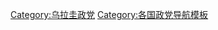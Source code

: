 {{Navbox
|name = 乌拉圭政党
|title = {{flagicon|Uruguay}} [[乌拉圭政党列表|乌拉圭政党]]
|state = {{{state|autocollapse}}}
|bodyclass = hlist
|group1 = [[乌拉圭众议院|众议院]]（99）
|list1 =
* '''[[广泛阵线 (乌拉圭)|广泛阵线]]''' (50)
** [[乌拉圭大会]]
** [[乌拉圭社会党]]
** [[乌拉圭共产党]]
** [[潮流78]]
** [[新空间 (乌拉圭)|新空间]]
** [[阿蒂加斯主义倾向]]
** [[人民参与运动]]
** [[乌拉圭基督教民主党]]
** [[公社党]]
** [[广泛阵线汇合]]
** [[进步联盟 (乌拉圭)|进步联盟]]
** [[人民胜利党]]
* '''[[民族党 (乌拉圭)|民族党]]''' (32)
** [[民族联盟 (乌拉圭)|民族联盟]]
** [[埃雷拉主义]]
* '''[[红党 (乌拉圭)|红党]]''' (13)
** [[前进乌拉圭]]
** [[亲巴特列派]]
* '''[[独立党 (乌拉圭)|独立党]]''' (3)
* '''[[人民团结 (乌拉圭)|人民团结]]''' (1)
** [[人民大会 (乌拉圭)|人民大会]]
** [[三月二十六日运动]]
** [[乌拉圭革命共产党]]
** [[乌拉圭人文主义党]]
** [[左翼分子潮流]]
|group2 = [[乌拉圭参议院|参议院]]（30）
|list2 =
* [[广泛阵线 (乌拉圭)|广泛阵线]] (15)
* [[民族党 (乌拉圭)|民族党]] (10)
* [[红党 (乌拉圭)|红党]] (4)
* [[独立党 (乌拉圭)|独立党]] (1)
|group3 = 其他政党
|list3 =
* [[生态主义激进不妥协党]]
* [[自由党 (乌拉圭)|自由党]]
* [[公民联盟 (乌拉圭)|公民联盟]]
* [[不妥协党 (乌拉圭)|不妥协党]]
* [[太阳党 (乌拉圭)|太阳党]]
* [[工人党 (乌拉圭)|工人党]]
* [[反帝国主义统一委员会]]
** [[东岸革命运动]]
** [[阿蒂加斯主义革命运动]]
* [[乌拉圭海盗党]]
|below = 
* [[乌拉圭政党]]
* [[乌拉圭政治]]
}}<noinclude>
{{collapsible option}}
[[Category:乌拉圭政党]]
[[Category:各国政党导航模板]]
</noinclude>